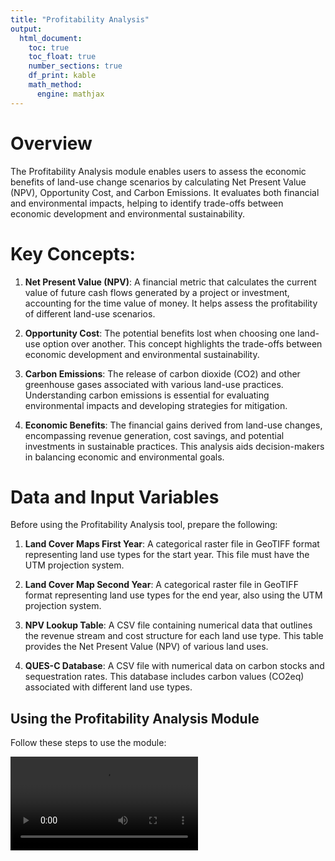 ```yaml
---
title: "Profitability Analysis"
output: 
  html_document: 
    toc: true
    toc_float: true
    number_sections: true
    df_print: kable
    math_method:
      engine: mathjax
---
```


# Overview

The Profitability Analysis module enables users to assess the economic benefits of land-use change scenarios by calculating Net Present Value (NPV), Opportunity Cost, and Carbon Emissions. It evaluates both financial and environmental impacts, helping to identify trade-offs between economic development and environmental sustainability.

# Key Concepts:

1. **Net Present Value (NPV)**: A financial metric that calculates the current value of future cash flows generated by a project or investment, accounting for the time value of money. It helps assess the profitability of different land-use scenarios.

2. **Opportunity Cost**: The potential benefits lost when choosing one land-use option over another. This concept highlights the trade-offs between economic development and environmental sustainability.

3. **Carbon Emissions**: The release of carbon dioxide (CO2) and other greenhouse gases associated with various land-use practices. Understanding carbon emissions is essential for evaluating environmental impacts and developing strategies for mitigation.

4. **Economic Benefits**: The financial gains derived from land-use changes, encompassing revenue generation, cost savings, and potential investments in sustainable practices. This analysis aids decision-makers in balancing economic and environmental goals.

# Data and Input Variables

Before using the Profitability Analysis tool, prepare the following:

1. **Land Cover Maps First Year**: A categorical raster file in GeoTIFF format representing land use types for the start year. This file must have the UTM projection system.

2. **Land Cover Map Second Year**: A categorical raster file in GeoTIFF format representing land use types for the end year, also using the UTM projection system.

3. **NPV Lookup Table**: A CSV file containing numerical data that outlines the revenue stream and cost structure for each land use type. This table provides the Net Present Value (NPV) of various land uses.

4. **QUES-C Database**: A CSV file with numerical data on carbon stocks and sequestration rates. This database includes carbon values (CO2eq) associated with different land use types.

## Using the Profitability Analysis Module

Follow these steps to use the module:

<video controls style="max-width:80%;height:auto;">
    <source src="ta-profit.mp4" type="video/mp4">
    Your browser does not support the video tag.
</video>

# Accessing Outputs

After the analysis completes, you'll find the following in your selected output directory:

1. **Carbon Map First Year**: A binary raster map in GeoTIFF format, derived from the land cover map. It highlights user-defined focal area classes, where focal areas are represented by a value of 1, showing the areas of interest for carbon analysis during the first year.

2. **Carbon Map Second Year**: A binary raster map in GeoTIFF format, derived from the land cover map. It highlights user-defined focal area classes, where focal areas are represented by a value of 1, showing the areas of interest for carbon analysis during the second year.

3. **Emission Map**: A raster-based representation of emission data, using a polygon shapefile of sampling grids. These grids are utilized to extract key values related to TECI and focal area size, which contribute to understanding emissions linked to land use changes.

4. **Opportunity Cost Map**: A raster plot representing the Degree of Integration of Focal Area (DIFA) Index. The x-axis shows the Total Edge Contrast Index (TECI), while the y-axis displays the cumulative proportion of the focal area. The curve illustrates the relationship between habitat fragmentation (TECI) and habitat amount, with the area under the curve determining the DIFA score (ranging from 0 to 100%). Higher DIFA scores indicate better habitat integration.

5. **Profitability Analysis Report**: An HTML report summarizing the profitability analysis results. It includes key interpretations and visualizations of outputs, such as carbon, emission, and opportunity cost maps, offering insights into both the economic and environmental impacts of land use changes.

---

For more detailed information or troubleshooting, refer to the full Profitability Analysis documentation here https://help.lumens.or.id/07-profitability.html or contact the tool developers.

<font size="1">LUMENS is free software and comes with ABSOLUTELY NO WARRANTY. Users are responsible for the results generated. Results depend on the quality of the input data ("garbage in, garbage out") and may vary or be sensitive to the parameters used. Please report any problems encountered while using LUMENS as [a GitHub issue](https://github.com/icraf-indonesia/lumens-shiny/issues). Feedback and questions are welcome [Contact Us URL].</font>